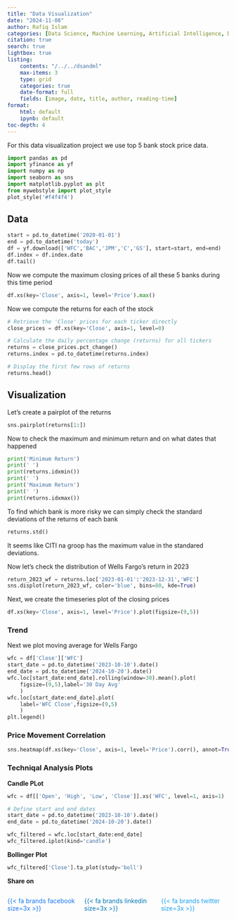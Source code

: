 ```yaml
---
title: "Data Visualization"
date: "2024-11-08"
author: Rafiq Islam
categories: [Data Science, Machine Learning, Artificial Intelligence, Data Engineering]
citation: true
search: true
lightbox: true
listing: 
    contents: "/../../dsandml"
    max-items: 3
    type: grid
    categories: true
    date-format: full
    fields: [image, date, title, author, reading-time]  
format: 
    html: default
    ipynb: default
toc-depth: 4
---  
```


For this data visualization project we use top 5 bank stock price data.  

```python
import pandas as pd
import yfinance as yf
import numpy as np
import seaborn as sns
import matplotlib.pyplot as plt
from mywebstyle import plot_style
plot_style('#f4f4f4')
```  

## Data  

```python
start = pd.to_datetime('2020-01-01')
end = pd.to_datetime('today')
df = yf.download(['WFC','BAC','JPM','C','GS'], start=start, end=end)
df.index = df.index.date
df.tail()
```  

Now we compute the maximum closing prices of all these 5 banks during this time period  

```python
df.xs(key='Close', axis=1, level='Price').max()
```  

Now we compute the returns for each of the stock 

```python
# Retrieve the 'Close' prices for each ticker directly
close_prices = df.xs(key='Close', axis=1, level=0)

# Calculate the daily percentage change (returns) for all tickers
returns = close_prices.pct_change()
returns.index = pd.to_datetime(returns.index)

# Display the first few rows of returns
returns.head()

```  

## Visualization  

Let's create a pairplot of the returns  

```python
sns.pairplot(returns[1:])
```  

Now to check the maximum and minimum return and on what dates that happened  

```python
print('Minimum Return')
print(' ')
print(returns.idxmin())
print(' ')
print('Maximum Return')
print(' ')
print(returns.idxmax())
```    

To find which bank is more risky we can simply check the standard deviations of the returns of each bank  

```python
returns.std()
```  

It seems like CITI na groop has the maximum value in the standared deviations. 


Now let's check the distribution of Wells Fargo's return in 2023  

```python
return_2023_wf = returns.loc['2023-01-01':'2023-12-31','WFC']
sns.displot(return_2023_wf, color='blue', bins=80, kde=True)
```  

Next, we create the timeseries plot of the closing prices  

```python
df.xs(key='Close', axis=1, level='Price').plot(figsize=(9,5))
```


### Trend  

Next we plot moving average for Wells Fargo  

```python
wfc = df['Close']['WFC']
start_date = pd.to_datetime('2023-10-10').date()
end_date = pd.to_datetime('2024-10-20').date()
wfc.loc[start_date:end_date].rolling(window=30).mean().plot(
    figsize=(9,5),label='30 Day Avg'
    )
wfc.loc[start_date:end_date].plot(
    label='WFC Close',figsize=(9,5)
    )
plt.legend()
```  

### Price Movement Correlation  

```python
sns.heatmap(df.xs(key='Close', axis=1, level='Price').corr(), annot=True)
```  

### Techniqal Analysis Plots  

**Candle PLot**  
```python
wfc = df[['Open', 'High', 'Low', 'Close']].xs('WFC', level=1, axis=1)

# Define start and end dates
start_date = pd.to_datetime('2023-10-10').date()
end_date = pd.to_datetime('2024-10-20').date()

wfc_filtered = wfc.loc[start_date:end_date]
wfc_filtered.iplot(kind='candle')

```  

**Bollinger Plot**  

```python
wfc_filtered['Close'].ta_plot(study='boll')
```

**Share on**  

::::{.columns}
:::{.column width="33%"}
<a href="https://www.facebook.com/sharer.php?u=https://mrislambd.github.io/dsandml/dataviz/" target="_blank" style="color:#1877F2; text-decoration: none;">
 
{{< fa brands facebook size=3x >}}
</a>
 
:::
 
:::{.column width="33%"}
<a href="https://www.linkedin.com/sharing/share-offsite/?url=https://mrislambd.github.io/dsandml/dataviz/" target="_blank" style="color:#0077B5; text-decoration: none;">
 
{{< fa brands linkedin size=3x >}}
</a>
 
:::
 
:::{.column width="33%"}
<a href="https://www.twitter.com/intent/tweet?url=https://mrislambd.github.io/dsandml/dataviz/" target="_blank" style="color:#1DA1F2; text-decoration: none;">
 
{{< fa brands twitter size=3x >}}
</a>
 
:::
::::
 
<script src="https://giscus.app/client.js"
        data-repo="mrislambd/mrislambd.github.io" 
        data-repo-id="R_kgDOMV8crA"
        data-category="Announcements"
        data-category-id="DIC_kwDOMV8crM4CjbQW"
        data-mapping="pathname"
        data-strict="0"
        data-reactions-enabled="1"
        data-emit-metadata="0"
        data-input-position="bottom"
        data-theme="light"
        data-lang="en"
        crossorigin="anonymous"
        async>
</script>
 
<div id="fb-root"></div>
<script async defer crossorigin="anonymous"
 src="https://connect.facebook.net/en_US/sdk.js#xfbml=1&version=v20.0"></script>
<div class="fb-comments" data-href="https://mrislambd.github.io/dsandml/dataviz/" data-width="750" data-numposts="5"></div>
